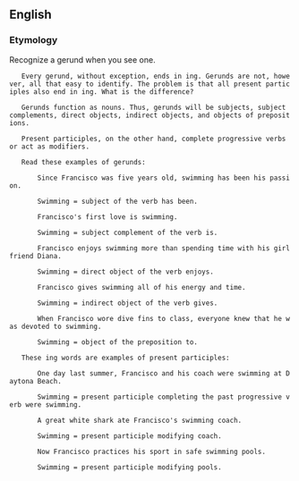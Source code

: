 {{wikipedia}}
==English==

===Etymology===
Recognize a gerund when you see one.

    Every gerund, without exception, ends in ing. Gerunds are not, however, all that easy to identify. The problem is that all present participles also end in ing. What is the difference?

    Gerunds function as nouns. Thus, gerunds will be subjects, subject complements, direct objects, indirect objects, and objects of prepositions.

    Present participles, on the other hand, complete progressive verbs or act as modifiers.

    Read these examples of gerunds:

        Since Francisco was five years old, swimming has been his passion.

        Swimming = subject of the verb has been.

        Francisco's first love is swimming.

        Swimming = subject complement of the verb is.

        Francisco enjoys swimming more than spending time with his girlfriend Diana.

        Swimming = direct object of the verb enjoys.

        Francisco gives swimming all of his energy and time.

        Swimming = indirect object of the verb gives.

        When Francisco wore dive fins to class, everyone knew that he was devoted to swimming.

        Swimming = object of the preposition to.

    These ing words are examples of present participles:

        One day last summer, Francisco and his coach were swimming at Daytona Beach.

        Swimming = present participle completing the past progressive verb were swimming.

        A great white shark ate Francisco's swimming coach.

        Swimming = present participle modifying coach.

        Now Francisco practices his sport in safe swimming pools.

        Swimming = present participle modifying pools.